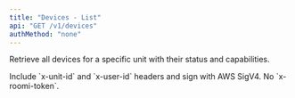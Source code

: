 ```yaml
---
title: "Devices - List"
api: "GET /v1/devices"
authMethod: "none"
---
```


Retrieve all devices for a specific unit with their status and capabilities.

<Note>
  Include `x-unit-id` and `x-user-id` headers and sign with AWS SigV4. No `x-roomi-token`.
</Note>

